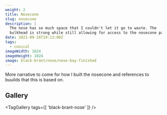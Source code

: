 ```yaml
---
weight: 2 
title: Nosecone
slug: nosecone
description: |
  The nose has so much space that I couldn't let it go to waste. The
  bulkhead is strong while still allowing for access to the nosecone payload.
date: 2021-09-16T19:13:00Z
tags:
  - conical
imageWidth: 1024
imageHeight: 1024
image: black-brant/nose/nose-bay-finished
---
```

More narrative to come for how I built the nosecone and references to
buuilds that this is based on.

## Gallery

<TagGallery
  tags={[
    'black-brant-nose'
  ]}
/>

